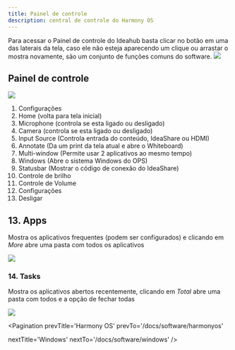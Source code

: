 ```yaml
---
title: Painel de controle
description: central de controle do Harmony OS
---
```


<div className='flex space-x-8 items-center text-justified'>
  Para acessar o Painel de controle do Ideahub basta clicar no botão em uma das laterais da tela, caso ele não esteja aparecendo um clique ou arrastar o mostra novamente, são um conjunto de funções comuns do software.

  <img className='h-32' src='/images/handle.png'/>
</div>

## Painel de controle

<img src='/images/shortcuts.png'/>

1. Configurações
2. Home (volta para tela inicial)
3. Microphone (controla se esta ligado ou desligado)
4. Camera (controla se esta ligado ou desligado)
5. Input Source (Controla entrada do conteúdo, IdeaShare ou HDMI)
6. Annotate (Da um print da tela atual e abre o Whiteboard)
7. Multi-window (Permite usar 2 aplicativos ao mesmo tempo)
8. Windows (Abre o sistema Windows do OPS)
9. Statusbar (Mostrar o código de conexão do IdeaShare)
10. Controle de brilho
11. Controle de Volume
15. Configurações
16. Desligar

## 13. Apps

Mostra os aplicativos frequentes (podem ser configurados) e clicando em *More* abre uma pasta com todos os aplicativos

<img src='/images/shortcut-apps.jpg'/>

### 14. Tasks

Mostra os aplicativos abertos recentemente, clicando em *Total* abre uma pasta com todos e a opção de fechar todas

<img src='/images/shortcut-tasks.jpg'/>

<Pagination
  prevTitle='Harmony OS'
  prevTo='/docs/software/harmonyos'

  nextTitle='Windows'
  nextTo='/docs/software/windows'
/>